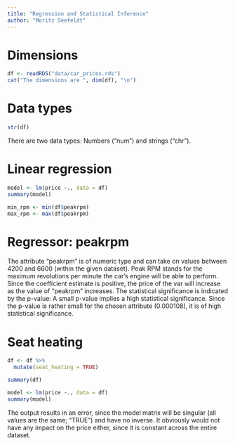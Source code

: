 ```yaml
---
title: "Regression and Statistical Inference"
author: "Moritz Seefeldt"
---
```


# Dimensions
```r
df <- readRDS("data/car_prices.rds")
cat("The dimensions are ", dim(df), "\n")
```

# Data types
```r
str(df)
```
There are two data types: Numbers ("num") and strings ("chr").

# Linear regression
```r
model <- lm(price ~., data = df)
summary(model)

min_rpm <- min(df$peakrpm)
max_rpm <- max(df$peakrpm)
```
# Regressor: peakrpm
The attribute "peakrpm" is of numeric type and can take on values between 4200 and 6600 (within the given dataset).
Peak RPM stands for the maximum revolutions per minute the car's engine will be able to perform.
Since the coefficient estimate is positive, the price of the var will increase as the value of "peakrpm" increases. 
The statistical significance is indicated by the p-value: A small p-value implies a high statistical significance. Since the p-value is rather small for the chosen attribute (0.000108), it is of high statistical significance.

# Seat heating
```r

df <- df %>%
  mutate(seat_heating = TRUE)

summary(df)

model <- lm(price ~., data = df)
summary(model)
```
The output results in an error, since the model matrix will be singular (all values are the same; "TRUE") and have no inverse. It obviously would not have any impact on the price either, since it is constant across the entire dataset.